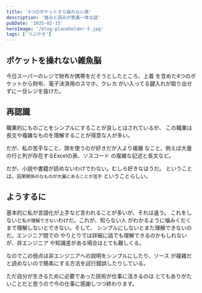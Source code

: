```yaml
---
title: '4つのポケットすら操れない男'
description: '強みと弱みが表裏一体な話'
pubDate: '2025-02-15'
heroImage: '/blog-placeholder-5.jpg'
tags: ['つぶやき']
---
```


## ポケットを操れない雑魚脳
今日スーパーのレジで財布か携帯をだそうとしたところ、上着
を含めた4つのポケットから財布、電子決済用のスマホ、クレカ
がい入ってる鍵入れが取り出せずに一旦レジを抜けた。

## 再認識
職業的にものごとをシンプルにすることが良しとはされているが、
この職業は長文や複雑なものを理解することが得意な人が多い。

だが、私の苦手なこと、頭を使うのが好きだが人より複雑
なこと、例えば大量の行と列が存在するExcelの表、ソスコード
の複雑な記述と長文など。

だが、小説や書籍が読めないわけでわない。むしろ好きなほうだ。
ということは、`因果関係のなものが大量にあることが苦手`
ということらしい。

## ようするに
基本的に私が言語化が上手など言われることが多いが、それは違う。
これをしないと`私が理解できない`わけだ。これが、知らない人
がわかるように噛みくだくまで理解しないとできない。そして、
シンプルにしないとまた理解できないのだ。エンジニア間での
やりとりでは詳細に話でも理解できるのかもしれないが、非エンジニア
や知識差がある場合はとても難しくる。

なのでこの弱点は非エンジニアへの説明をシンプルにしたり、ソース
が複雑だと読めないので簡素にする方法を試行錯誤したりしている。

ただ自分が生きるために必要であった技術が仕事に活きるのは
とてもありがたいことだと思うので今の仕事に感謝しつつ終わります。
